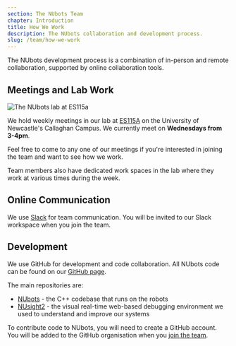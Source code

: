 ```yaml
---
section: The NUbots Team
chapter: Introduction
title: How We Work
description: The NUbots collaboration and development process.
slug: /team/how-we-work
---
```


The NUbots development process is a combination of in-person and remote collaboration, supported by online collaboration tools.

## Meetings and Lab Work

![The NUbots lab at ES115a](../../../images/lab.jpg)

We hold weekly meetings in our lab at [ES115A](/#the-nubots-lab) on the University of Newcastle's Callaghan Campus. We currently meet on **Wednesdays from 3-4pm**.

Feel free to come to any one of our meetings if you're interested in joining the team and want to see how we work.

Team members also have dedicated work spaces in the lab where they work at various times during the week.

## Online Communication

We use [Slack](https://slack.com/intl/en-au/) for team communication. You will be invited to our Slack workspace when you join the team.

## Development

We use GitHub for development and code collaboration. All NUbots code can be found on our [GitHub page](https://github.com/NUbots/).

The main repositories are:

- [NUbots](https://github.com/NUbots/NUbots) - the C++ codebase that runs on the robots
- [NUsight2](https://github.com/NUbots/NUsight2) - the visual real-time web-based debugging environment we used to understand and improve our systems

To contribute code to NUbots, you will need to create a GitHub account. You will be added to the GitHub organisation when you [join the team](/team/how-to-join).
